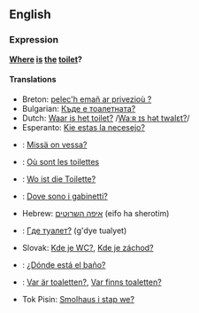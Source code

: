 ==English==
===Expression===
'''[[Where]] [[is]] [[the]] [[toilet]]?'''

====Translations====
*Breton: [[pelec'h emañ ar privezioù ?]]
*Bulgarian: [[Къде е тоалетната?]]
*Dutch: [[Waar is het toilet?]] /[[media:Waar_is_het_toilet.ogg|Waːʀ ɪs hət twalɛt?]]/
*Esperanto: [[Kie estas la necesejo?]]
*{{fi}}: [[Missä on vessa?]]
*{{fr}}: [[Où sont les toilettes]]
*{{de}}: [[Wo ist die Toilette?]]
*{{it}}: [[Dove sono i gabinetti?]]
*Hebrew: [[איפה השרוטים]] (eifo ha sherotim)
*{{ru}}: [[Где туалет?]] (g'dye tualyet)
*Slovak: [[Kde je WC?]], [[Kde je záchod?]]
*{{es}}: [[¿Dónde está el baño?]]
*{{sv}}: [[Var är toaletten?]], [[Var finns toaletten?]]
*Tok Pisin: [[Smolhaus i stap we?]]